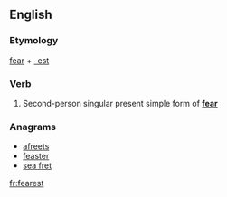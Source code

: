 ==English==

===Etymology===
[[fear]] + [[-est]]

===Verb===
{{en-verb form}}

# {{context|archaic}} Second-person singular present simple form of '''[[fear]]'''

===Anagrams===
* [[afreets#English|afreets]]
* [[feaster#English|feaster]]
* [[sea fret#English|sea fret]]

[[fr:fearest]]